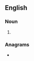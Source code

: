 ==English==

===Noun===
{{head|en|noun form}}

# {{plural of|en|receivable}}

===Anagrams===
* {{anagrams|en|a=abceeeilrsv|serviceable}}